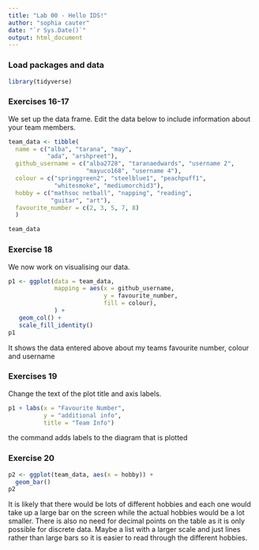 ```yaml
---
title: "Lab 00 - Hello IDS!"
author: "sophia cauter"
date: "`r Sys.Date()`"
output: html_document
---
```


### Load packages and data

```r
library(tidyverse) 
```

### Exercises 16-17

We set up the data frame. Edit the data below to include information about your team members.

```r
team_data <- tibble(
  name = c("alba", "tarana", "may", 
           "ada", "arshpreet"),
  github_username = c("alba2728", "taranaedwards", "username 2", 
                      "mayuco168", "username 4"), 
  colour = c("springgreen2", "steelblue1", "peachpuff1", 
             "whitesmoke", "mediumorchid3"),
  hobby = c("mathsoc netball", "napping", "reading", 
            "guitar", "art"),
  favourite_number = c(2, 3, 5, 7, 8)
  )

team_data
```

### Exercise 18

We now work on visualising our data. 

```r
p1 <- ggplot(data = team_data, 
             mapping = aes(x = github_username, 
                           y = favourite_number,
                           fill = colour), 
             ) +
   geom_col() +
   scale_fill_identity()
p1
```


It shows the data entered above about my teams favourite number, colour and username


### Exercises 19

Change the text of the plot title and axis labels.

```r
p1 + labs(x = "Favourite Number", 
          y = "additional info",
          title = "Team Info")
```

the command adds labels to the diagram that is plotted

### Exercise 20

```r
p2 <- ggplot(team_data, aes(x = hobby)) +
  geom_bar()
p2
```

It is likely that there would be lots of different hobbies and each one would take up a large bar on the screen while the actual hobbies would be a lot smaller. There is also no need for decimal points on the table as it is only possible for discrete data. Maybe a list with a larger scale and just lines rather than large bars so it is easier to read through the different hobbies.
